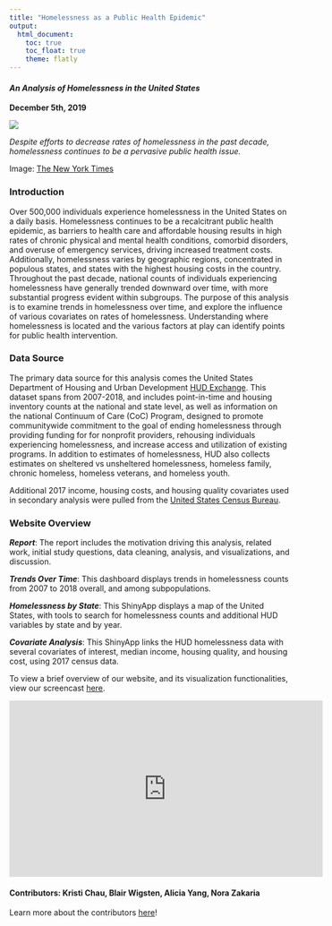 ```yaml
---
title: "Homelessness as a Public Health Epidemic"
output: 
  html_document:
    toc: true
    toc_float: true
    theme: flatly
---
```


#### _An Analysis of Homelessness in the United States_
**December 5th, 2019**

![](images/Homelessness_SF.jpg)

_Despite efforts to decrease rates of homelessness in the past decade, homelessness continues to be a pervasive public health issue._

Image: [The New York Times](https://www.nytimes.com/2019/11/14/reader-center/homeless-in-california.html)


### Introduction
Over 500,000 individuals experience homelessness in the United States on a daily basis. Homelessness continues to be a recalcitrant public health epidemic, as barriers to health care and affordable housing results in high rates of chronic physical and mental health conditions, comorbid disorders, and overuse of emergency services, driving increased treatment costs. Additionally, homelessness varies by geographic regions, concentrated in populous states, and states with the highest housing costs in the country. Throughout the past decade, national counts of individuals experiencing homelessness have generally trended downward over time, with more substantial progress evident within subgroups. The purpose of this analysis is to examine trends in homelessness over time, and explore the influence of various covariates on rates of homelessness. Understanding where homelessness is located and the various factors at play can identify points for public health intervention.


### Data Source
The primary data source for this analysis comes the United States Department of Housing and Urban Development [HUD Exchange](https://www.hudexchange.info/resource/5783/2018-ahar-part-1-pit-estimates-of-homelessness-in-the-us/). This dataset spans from 2007-2018, and includes point-in-time and housing inventory counts at the national and state level, as well as information on the national Continuum of Care (CoC) Program, designed to promote communitywide commitment to the goal of ending homelessness through providing funding for for nonprofit providers, rehousing individuals experiencing homelessness, and increase access and utilization of existing programs. In addition to estimates of homelessness, HUD also collects estimates on sheltered vs unsheltered homelessness, homeless family, chronic homeless, homeless veterans, and homeless youth. 

Additional 2017 income, housing costs, and housing quality covariates used in secondary analysis were pulled from the [United States Census Bureau](https://www.census.gov).


### Website Overview

_**Report**_: The report includes the motivation driving this analysis, related work, initial study questions, data cleaning, analysis, and visualizations, and  discussion.


_**Trends Over Time**_: This dashboard displays trends in homelessness counts from 2007 to 2018 overall, and among subpopulations.


_**Homelessness by State**_: This ShinyApp displays a map of the United States, with tools to search for homelessness counts and additional HUD variables by state and by year.


_**Covariate Analysis**_: This ShinyApp links the HUD homelessness data with several covariates of interest, median income, housing quality, and housing cost, using 2017 census data. 


To view a brief overview of our website, and its visualization functionalities, view our screencast [here](https://www.youtube.com/watch?v=12_7VA_KUAQ).

<iframe width="560" height="315" src="https://www.youtube.com/embed/12_7VA_KUAQ" frameborder="0" allow="accelerometer; autoplay; encrypted-media; gyroscope; picture-in-picture" allowfullscreen></iframe>


#### Contributors: Kristi Chau, Blair Wigsten, Alicia Yang, Nora Zakaria
Learn more about the contributors [here](About-Us.html)!